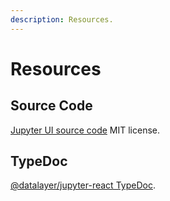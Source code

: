 ```yaml
---
description: Resources.
---
```


# Resources

## Source Code

[Jupyter UI source code](https://github.com/datalayer/jupyter-ui) MIT license.

## TypeDoc

[@datalayer/jupyter-react TypeDoc](https://typedoc.datalayer.tech/datalayer/jupyter-react/0.3.0).
